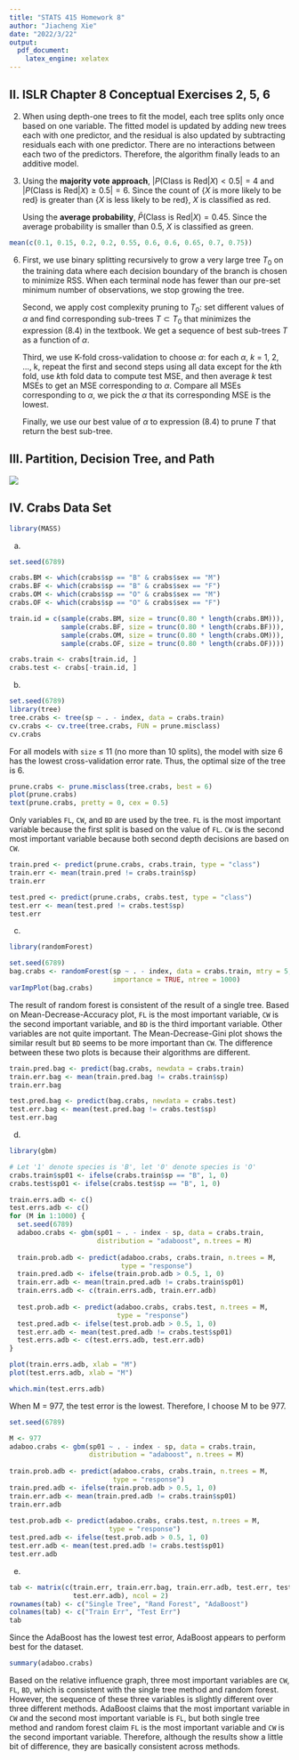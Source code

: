 ```yaml
---
title: "STATS 415 Homework 8"
author: "Jiacheng Xie"
date: "2022/3/22"
output:
  pdf_document:
    latex_engine: xelatex
---
```


## II. ISLR Chapter 8 Conceptual Exercises 2, 5, 6

2. When using depth-one trees to fit the model, each tree splits only once based on one variable. The fitted model is updated by adding new trees each with one predictor, and the residual is also updated by subtracting residuals each with one predictor. There are no interactions between each two of the predictors. Therefore, the algorithm finally leads to an additive model. 

5. Using the **majority vote approach**, $|P(\text{Class is Red} | X) < 0.5| = 4$ and $|P(\text{Class is Red} | X) \geq 0.5| = 6$. Since the count of {$X$ is more likely to be red} is greater than {$X$ is less likely to be red}, $X$ is classified as red. 

    Using the **average probability**, $\bar{P}(\text{Class is Red} | X) = 0.45$. Since the average probability is smaller than 0.5, $X$ is classified as green. 
    
```r
mean(c(0.1, 0.15, 0.2, 0.2, 0.55, 0.6, 0.6, 0.65, 0.7, 0.75))
```

6. First, we use binary splitting recursively to grow a very large tree $T_0$ on the training data where each decision boundary of the branch is chosen to minimize RSS. When each terminal node has fewer than our pre-set minimum number of observations, we stop growing the tree. 

    Second, we apply cost complexity pruning to $T_0$: set different values of $\alpha$ and find corresponding sub-trees $T \subset T_0$ that minimizes the expression (8.4) in the textbook. We get a sequence of best sub-trees $T$ as a function of $\alpha$. 

    Third, we use K-fold cross-validation to choose $\alpha$: for each $\alpha$, $k$ = 1, 2, ..., k, repeat the first and second steps using all data except for the $k$th fold, use $k$th fold data to compute test MSE, and then average $k$ test MSEs to get an MSE corresponding to $\alpha$. Compare all MSEs corresponding to $\alpha$, we pick the $\alpha$ that its corresponding MSE is the lowest.

    Finally, we use our best value of $\alpha$ to expression (8.4) to prune $T$ that return the best sub-tree.

## III. Partition, Decision Tree, and Path

![](hw8_graph.jpg)

## IV. Crabs Data Set

```r
library(MASS)
```

(a)
```r
set.seed(6789)

crabs.BM <- which(crabs$sp == "B" & crabs$sex == "M")
crabs.BF <- which(crabs$sp == "B" & crabs$sex == "F")
crabs.OM <- which(crabs$sp == "O" & crabs$sex == "M")
crabs.OF <- which(crabs$sp == "O" & crabs$sex == "F")

train.id = c(sample(crabs.BM, size = trunc(0.80 * length(crabs.BM))),
             sample(crabs.BF, size = trunc(0.80 * length(crabs.BF))),
             sample(crabs.OM, size = trunc(0.80 * length(crabs.OM))),
             sample(crabs.OF, size = trunc(0.80 * length(crabs.OF))))

crabs.train <- crabs[train.id, ]
crabs.test <- crabs[-train.id, ]
```

(b)
```r
set.seed(6789)
library(tree)
tree.crabs <- tree(sp ~ . - index, data = crabs.train)
cv.crabs <- cv.tree(tree.crabs, FUN = prune.misclass)
cv.crabs
```
For all models with `size` $\leq$ 11 (no more than 10 splits), the model with size 6 has the lowest cross-validation error rate. Thus, the optimal size of the tree is 6. 

```r
prune.crabs <- prune.misclass(tree.crabs, best = 6)
plot(prune.crabs)
text(prune.crabs, pretty = 0, cex = 0.5)
```
Only variables `FL`, `CW`, and `BD` are used by the tree. `FL` is the most important variable because the first split is based on the value of `FL`. `CW` is the second most important variable because both second depth decisions are based on `CW`.

```r
train.pred <- predict(prune.crabs, crabs.train, type = "class")
train.err <- mean(train.pred != crabs.train$sp)
train.err

test.pred <- predict(prune.crabs, crabs.test, type = "class")
test.err <- mean(test.pred != crabs.test$sp)
test.err
```

(c)
```r
library(randomForest)

set.seed(6789)
bag.crabs <- randomForest(sp ~ . - index, data = crabs.train, mtry = 5, 
                          importance = TRUE, ntree = 1000)
varImpPlot(bag.crabs)
```
The result of random forest is consistent of the result of a single tree. Based on Mean-Decrease-Accuracy plot, `FL` is the most important variable, `CW` is the second important variable, and `BD` is the third important variable. Other variables are not quite important. The Mean-Decrease-Gini plot shows the similar result but `BD` seems to be more important than `CW`. The difference between these two plots is because their algorithms are different.

```r
train.pred.bag <- predict(bag.crabs, newdata = crabs.train)
train.err.bag <- mean(train.pred.bag != crabs.train$sp)
train.err.bag

test.pred.bag <- predict(bag.crabs, newdata = crabs.test)
test.err.bag <- mean(test.pred.bag != crabs.test$sp)
test.err.bag
```

(d)
```r
library(gbm)

# Let '1' denote species is 'B', let '0' denote species is 'O' 
crabs.train$sp01 <- ifelse(crabs.train$sp == "B", 1, 0)
crabs.test$sp01 <- ifelse(crabs.test$sp == "B", 1, 0)

train.errs.adb <- c()
test.errs.adb <- c()
for (M in 1:1000) {
  set.seed(6789)
  adaboo.crabs <- gbm(sp01 ~ . - index - sp, data = crabs.train, 
                      distribution = "adaboost", n.trees = M)
  
  train.prob.adb <- predict(adaboo.crabs, crabs.train, n.trees = M, 
                            type = "response")
  train.pred.adb <- ifelse(train.prob.adb > 0.5, 1, 0)
  train.err.adb <- mean(train.pred.adb != crabs.train$sp01)
  train.errs.adb <- c(train.errs.adb, train.err.adb)
  
  test.prob.adb <- predict(adaboo.crabs, crabs.test, n.trees = M,
                           type = "response")
  test.pred.adb <- ifelse(test.prob.adb > 0.5, 1, 0)
  test.err.adb <- mean(test.pred.adb != crabs.test$sp01)
  test.errs.adb <- c(test.errs.adb, test.err.adb)
}

plot(train.errs.adb, xlab = "M")
plot(test.errs.adb, xlab = "M")

which.min(test.errs.adb)
```
When M = 977, the test error is the lowest. Therefore, I choose M to be 977.

```r
set.seed(6789)

M <- 977
adaboo.crabs <- gbm(sp01 ~ . - index - sp, data = crabs.train, 
                    distribution = "adaboost", n.trees = M)
  
train.prob.adb <- predict(adaboo.crabs, crabs.train, n.trees = M, 
                          type = "response")
train.pred.adb <- ifelse(train.prob.adb > 0.5, 1, 0)
train.err.adb <- mean(train.pred.adb != crabs.train$sp01)
train.err.adb
  
test.prob.adb <- predict(adaboo.crabs, crabs.test, n.trees = M,
                         type = "response")
test.pred.adb <- ifelse(test.prob.adb > 0.5, 1, 0)
test.err.adb <- mean(test.pred.adb != crabs.test$sp01)
test.err.adb
```

(e)
```r
tab <- matrix(c(train.err, train.err.bag, train.err.adb, test.err, test.err.bag,
                test.err.adb), ncol = 2)
rownames(tab) <- c("Single Tree", "Rand Forest", "AdaBoost")
colnames(tab) <- c("Train Err", "Test Err")
tab
```
Since the AdaBoost has the lowest test error, AdaBoost appears to perform best for the dataset. 

```r
summary(adaboo.crabs)
```
Based on the relative influence graph, three most important variables are `CW`, `FL`, `BD`, which is consistent with the single tree method and random forest. However, the sequence of these three variables is slightly different over three different methods. AdaBoost claims that the most important variable in `CW` and the second most important variable is `FL`, but both single tree method and random forest claim `FL` is the most important variable and `CW` is the second important variable. Therefore, although the results show a little bit of difference, they are basically consistent across methods. 